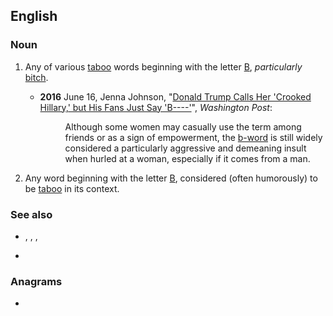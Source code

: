==English==

===Noun===
{{en-noun|head=[[b]]-[[word]]}}

# {{lb|en|euphemistic}} Any of various [[taboo]] words beginning with the letter [[B]], ''particularly'' [[bitch]].
#* '''2016''' June 16, Jenna Johnson, "[https://www.washingtonpost.com/politics/donald-trump-calls-her-crooked-hillary-but-his-fans-just-say-b----/2016/06/15/b33e166c-330c-11e6-8ff7-7b6c1998b7a0_story.html Donald Trump Calls Her 'Crooked Hillary,' but His Fans Just Say 'B----']", ''Washington Post'':
#*: Although some women may casually use the term among friends or as a sign of empowerment, the [[b-word]] is still widely considered a particularly aggressive and demeaning insult when hurled at a woman, especially if it comes from a man.
# {{lb|en|usually|_|jocular}} Any word beginning with the letter [[B]], considered (often humorously) to be [[taboo]] in its context.

===See also===
* {{l|en|bitch}}, {{l|en|bastard}}, {{l|en|bollocks}}, {{l|en|bugger}}
* {{list:en:letter-word euphemisms}}

===Anagrams===
* {{anagrams|en|a=bdorw|brow'd}}
